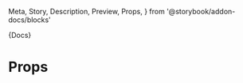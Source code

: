   Meta,
  Story,
  Description,
  Preview,
  Props,
} from '@storybook/addon-docs/blocks'



<Meta title="Components|Tooltip" component={Tooltip} />

<Description>{Docs}</Description>

<Preview>
  <Story name="Default" decorators={[withKnobs, withA11y]}>
    <div class="row-items">
      <Tooltip position="top" />
      <Tooltip position="right" color="light" />
    </div>
  </Story>
</Preview>

# Props

<Props of={Tooltip} />
